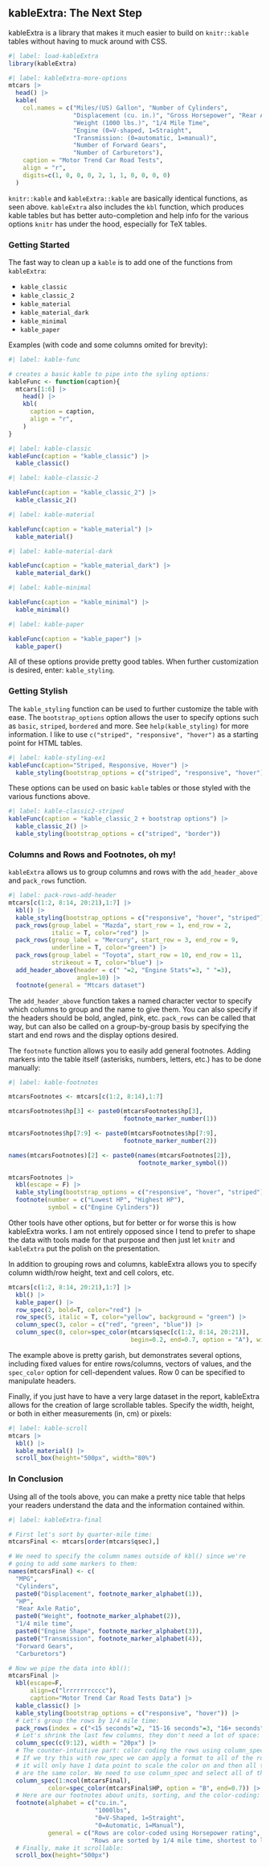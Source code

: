 ## kableExtra: The Next Step

kableExtra is a library that makes it much easier to build on `knitr::kable` 
  tables without having to muck around with CSS.
  
```r
#| label: load-kableExtra
library(kableExtra)
```


```r
#| label: kableExtra-more-options
mtcars |> 
  head() |> 
  kable(
    col.names = c("Miles/(US) Gallon", "Number of Cylinders",
                  "Displacement (cu. in.)", "Gross Horsepower", "Rear Axle Ratio",
                  "Weight (1000 lbs.)", "1/4 Mile Time", 
                  "Engine (0=V-shaped, 1=Straight",
                  "Transmission: (0=automatic, 1=manual)",
                  "Number of Forward Gears",
                  "Number of Carburetors"),
    caption = "Motor Trend Car Road Tests",
    align = "r",
    digits=c(1, 0, 0, 0, 2, 1, 1, 0, 0, 0, 0)
  )
```

`knitr::kable` and `kableExtra::kable` are basically identical functions, as 
  seen above. `kableExtra` also includes the `kbl` function, which produces 
  kable tables but has better auto-completion and help info for the various 
  options `knitr` has under the hood, especially for TeX tables.

### Getting Started

The fast way to clean up a `kable` is to add one of the functions from `kableExtra`:

-   `kable_classic`
-   `kable_classic_2`
-   `kable_material`
-   `kable_material_dark`
-   `kable_minimal`
-   `kable_paper`

Examples (with code and some columns omited for brevity):

```r
#| label: kable-func

# creates a basic kable to pipe into the syling options:
kableFunc <- function(caption){
  mtcars[1:6] |> 
    head() |> 
    kbl(
      caption = caption,
      align = "r",
    )
}
```

```r
#| label: kable-classic
kableFunc(caption = "kable_classic") |> 
  kable_classic()
```

```r
#| label: kable-classic-2

kableFunc(caption = "kable_classic_2") |> 
  kable_classic_2() 
```

```r
#| label: kable-material

kableFunc(caption = "kable_material") |> 
  kable_material()
```

```r
#| label: kable-material-dark

kableFunc(caption = "kable_material_dark") |> 
  kable_material_dark()
```

```r
#| label: kable-minimal

kableFunc(caption = "kable_minimal") |> 
  kable_minimal()
```

```r
#| label: kable-paper

kableFunc(caption = "kable_paper") |> 
  kable_paper()
```

All of these options provide pretty good tables. When further customization is 
  desired, enter: `kable_styling`.

### Getting Stylish

The `kable_styling` function can be used to further customize the table with ease. 
  The `bootstrap_options` option allows the user to specify options such as 
  `basic`, `striped`, `bordered` and more. 
  See `help(kable_styling)` for more information. 
  I like to use `c("striped", "responsive", "hover")` as a starting point for 
  HTML tables.

```r
#| label: kable-styling-ex1
kableFunc(caption="Striped, Responsive, Hover") |> 
  kable_styling(bootstrap_options = c("striped", "responsive", "hover"))
```

These options can be used on basic `kable` tables or those styled with the 
  various functions above.

```r
#| label: kable-classic2-striped
kableFunc(caption = "kable_classic_2 + bootstrap options") |> 
  kable_classic_2() |> 
  kable_styling(bootstrap_options = c("striped", "border"))
```

### Columns and Rows and Footnotes, oh my!

`kableExtra` allows us to group columns and rows with the `add_header_above` 
  and `pack_rows` function.
  
```r
#| label: pack-rows-add-header
mtcars[c(1:2, 8:14, 20:21),1:7] |> 
  kbl() |> 
  kable_styling(bootstrap_options = c("responsive", "hover", "striped")) |> 
  pack_rows(group_label = "Mazda", start_row = 1, end_row = 2, 
            italic = T, color="red") |>
  pack_rows(group_label = "Mercury", start_row = 3, end_row = 9, 
            underline = T, color="green") |>
  pack_rows(group_label = "Toyota", start_row = 10, end_row = 11,
            strikeout = T, color="blue") |>
  add_header_above(header = c(" "=2, "Engine Stats"=3, " "=3),
                   angle=10) |> 
  footnote(general = "Mtcars dataset")
```

The `add_header_above` function takes a named character vector to
  specify which columns to group and the name to give them. You can
  also specify if the headers should be bold, angled, pink, etc.
  `pack_rows` can be called that way, but can also be called on
  a group-by-group basis by specifying the start and end rows
  and the display options desired.
  
The `footnote` function allows you to easily add general footnotes. 
  Adding markers into the table itself (asterisks, numbers, letters, etc.) 
  has to be done manually:

```r
#| label: kable-footnotes

mtcarsFootnotes <- mtcars[c(1:2, 8:14),1:7] 

mtcarsFootnotes$hp[3] <- paste0(mtcarsFootnotes$hp[3], 
                                footnote_marker_number(1))

mtcarsFootnotes$hp[7:9] <- paste0(mtcarsFootnotes$hp[7:9], 
                                footnote_marker_number(2))

names(mtcarsFootnotes)[2] <- paste0(names(mtcarsFootnotes[2]), 
                                    footnote_marker_symbol())

mtcarsFootnotes |> 
  kbl(escape = F) |> 
  kable_styling(bootstrap_options = c("responsive", "hover", "striped")) |> 
  footnote(number = c("Lowest HP", "Highest HP"),
           symbol = c("Engine Cylinders"))
```

Other tools have other options, but for better or for worse this is how kableExtra
  works. I am not entirely opposed since I tend to prefer to shape the data with
  tools made for that purpose and then just let `knitr` and `kableExtra` put the 
  polish on the presentation. 


In addition to grouping rows and columns, kableExtra allows you to
  specify column width/row height, text and cell colors, etc.
  
```r
mtcars[c(1:2, 8:14, 20:21),1:7] |> 
  kbl() |>
  kable_paper() |> 
  row_spec(2, bold=T, color="red") |> 
  row_spec(5, italic = T, color="yellow", background = "green") |> 
  column_spec(3, color = c("red", "green", "blue")) |> 
  column_spec(8, color=spec_color(mtcars$qsec[c(1:2, 8:14, 20:21)],
                                  begin=0.2, end=0.7, option = "A"), width="3cm")
```

The example above is pretty garish, but demonstrates several options, 
  including fixed values for entire rows/columns, vectors of values,
  and the `spec_color` option for cell-dependent values. Row 0 can 
  be specified to manipulate headers.
  
Finally, if you just have to have a very large dataset in the report, kableExtra
  allows for the creation of large scrollable tables. Specify the width, height,
  or both in either measurements (in, cm) or pixels:

```r
#| label: kable-scroll
mtcars |> 
  kbl() |> 
  kable_material() |> 
  scroll_box(height="500px", width="80%")
```

### In Conclusion

Using all of the tools above, you can make a pretty nice table
  that helps your readers understand the data and the information
  contained within.

```r
#| label: kableExtra-final

# First let's sort by quarter-mile time:
mtcarsFinal <- mtcars[order(mtcars$qsec),]

# We need to specify the column names outside of kbl() since we're
# going to add some markers to them:
names(mtcarsFinal) <- c(
  "MPG", 
  "Cylinders", 
  paste0("Displacement", footnote_marker_alphabet(1)),
  "HP",
  "Rear Axle Ratio",
  paste0("Weight", footnote_marker_alphabet(2)),
  "1/4 mile time", 
  paste0("Engine Shape", footnote_marker_alphabet(3)),
  paste0("Transmission", footnote_marker_alphabet(4)),
  "Forward Gears", 
  "Carburetors")

# Now we pipe the data into kbl():
mtcarsFinal |> 
  kbl(escape=F,
      align=c("lrrrrrrrcccc"),
      caption="Motor Trend Car Road Tests Data") |> 
  kable_classic() |> 
  kable_styling(bootstrap_options = c("responsive", "hover")) |> 
  # Let's group the rows by 1/4 mile time:
  pack_rows(index = c("<15 seconds"=2, "15-16 seconds"=3, "16+ seconds"=nrow(mtcarsFinal)-5)) |> 
  # Let's shrink the last few columns, they don't need a lot of space:
  column_spec(c(9:12), width = "20px") |> 
  # The counter-intuitive part: color coding the rows using column_spec():
  # If we try this with row_spec we can apply a format to all of the rows, but 
  # it will only have 1 data point to scale the color on and then all the rows 
  # are the same color. We need to use column_spec and select all of the columns:
  column_spec(1:ncol(mtcarsFinal), 
           color=spec_color(mtcarsFinal$HP, option = "B", end=0.7)) |> 
  # Here are our footnotes about units, sorting, and the color-coding:
  footnote(alphabet = c("cu.in.", 
                        "1000lbs",
                        "0=V-Shaped, 1=Straight", 
                        "0=Automatic, 1=Manual"),
           general = c("Rows are color-coded using Horsepower rating",
                       "Rows are sorted by 1/4 mile time, shortest to longest")) |> 
  # Finally, make it scrollable:
  scroll_box(height="500px")

```

